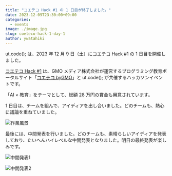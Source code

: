 ```yaml
---
title: "コエテコ Hack #1 の 1 日目が終了しました。"
date: 2023-12-09T23:30:00+09:00
categories:
  - events
image: ./image.jpg
slug: coeteco-hack-1-day-1
author: ywatahiki
---
```


ut.code(); は、2023 年 12 月 9 日（土）にコエテコ Hack #1 の 1 日目を開催しました。

[コエテコ Hack #1](https://utcode.net/events/coeteco-hack-1/) は、GMO メディア株式会社が運営するプログラミング教育ポータルサイト「[コエテコ byGMO](https://coeteco.jp/)」と ut.code(); が共催するハッカソンイベントです。

「AI × 教育」をテーマとして、総額 28 万円の賞金も用意されています。

1 日目は、チームを組んで、アイディアを出し合いました。どのチームも、熱心に議論を重ねていました。

![作業風景](./work.jpg)

最後には、中間発表を行いました。どのチームも、素晴らしいアイディアを発表しており、たいへんハイレベルな中間発表となりました。明日の最終発表が楽しみです。

![中間発表1](./presentation1.jpg)

![中間発表2](./presentation2.jpg)
